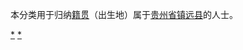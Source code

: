 {{Catnav|頁面分類|各種主題的頁面分類|依中国各省来作的分类|各地中国人|贵州人|黔东南人}}
{{Catnav|頁面分類|人物|各國人物|中国人|各地中国人|贵州人|黔东南人}}

本分类用于归纳[[籍贯|籍贯]]（出生地）属于[[贵州省|贵州省]][[镇远县|镇远县]]的人士。


[[Category:黔东南人|*]]
[[Category:镇远县|*]]